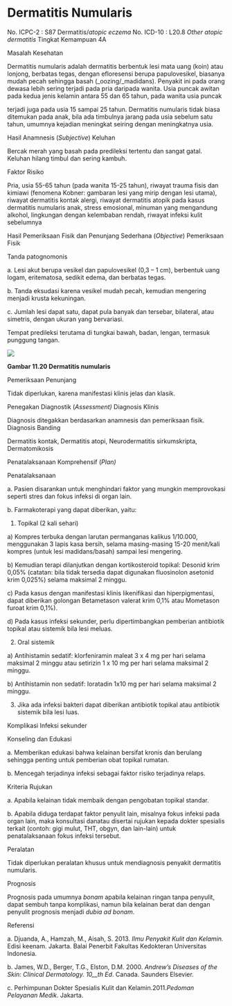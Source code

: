 # Dermatitis Numularis

No. ICPC-2 : S87 Dermatitis/_atopic eczema_ No. ICD-10 : L20.8 _Other atopic dermatitis_ Tingkat Kemampuan 4A

Masalah Kesehatan

Dermatitis numularis adalah dermatitis berbentuk lesi mata uang (koin) atau lonjong, berbatas tegas, dengan efloresensi berupa papulovesikel, biasanya mudah pecah sehingga basah (_oozing/_madidans). Penyakit ini pada orang dewasa lebih sering terjadi pada pria daripada wanita. Usia puncak awitan pada kedua jenis kelamin antara 55 dan 65 tahun, pada wanita usia puncak

 

terjadi juga pada usia 15 sampai 25 tahun. Dermatitis numularis tidak biasa ditemukan pada anak, bila ada timbulnya jarang pada usia sebelum satu tahun, umumnya kejadian meningkat seiring dengan meningkatnya usia.

Hasil Anamnesis (_Subjective_) Keluhan

Bercak merah yang basah pada predileksi tertentu dan sangat gatal. Keluhan hilang timbul dan sering kambuh.

Faktor Risiko

Pria, usia 55-65 tahun (pada wanita 15-25 tahun), riwayat trauma fisis dan kimiawi (fenomena Kobner: gambaran lesi yang mirip dengan lesi utama), riwayat dermatitis kontak alergi, riwayat dermatitis atopik pada kasus dermatitis numularis anak, stress emosional, minuman yang mengandung alkohol, lingkungan dengan kelembaban rendah, riwayat infeksi kulit sebelumnya

Hasil Pemeriksaan Fisik dan Penunjang Sederhana (_Objective_) Pemeriksaan Fisik

Tanda patognomonis

a. Lesi akut berupa vesikel dan papulovesikel (0,3 – 1 cm), berbentuk uang logam, eritematosa, sedikit edema, dan berbatas tegas.

b. Tanda eksudasi karena vesikel mudah pecah, kemudian mengering menjadi krusta kekuningan.

c. Jumlah lesi dapat satu, dapat pula banyak dan tersebar, bilateral, atau simetris, dengan ukuran yang bervariasi.

Tempat predileksi terutama di tungkai bawah, badan, lengan, termasuk punggung tangan.

 

![](/1186/image153.jpg)

**Gambar 11.20 Dermatitis numularis**

Pemeriksaan Penunjang

Tidak diperlukan, karena manifestasi klinis jelas dan klasik.

Penegakan Diagnostik (_Assessment)_ Diagnosis Klinis

Diagnosis ditegakkan berdasarkan anamnesis dan pemeriksaan fisik. Diagnosis Banding

Dermatitis kontak, Dermatitis atopi, Neurodermatitis sirkumskripta, Dermatomikosis

Penatalaksanaan Komprehensif (_Plan)_

Penatalaksanaan

a. Pasien disarankan untuk menghindari faktor yang mungkin memprovokasi seperti stres dan fokus infeksi di organ lain.

b. Farmakoterapi yang dapat diberikan, yaitu:

1) Topikal (2 kali sehari)

a) Kompres terbuka dengan larutan permanganas kalikus 1/10.000, menggunakan 3 lapis kasa bersih, selama masing-masing 15-20 menit/kali kompres (untuk lesi madidans/basah) sampai lesi mengering.

b) Kemudian terapi dilanjutkan dengan kortikosteroid topikal: Desonid krim 0,05% (catatan: bila tidak tersedia dapat digunakan fluosinolon asetonid krim 0,025%) selama maksimal 2 minggu.

c) Pada kasus dengan manifestasi klinis likenifikasi dan hiperpigmentasi, dapat diberikan golongan Betametason valerat krim 0,1% atau Mometason furoat krim 0,1%).

 

d) Pada kasus infeksi sekunder, perlu dipertimbangkan pemberian antibiotik topikal atau sistemik bila lesi meluas.

2) Oral sistemik

a) Antihistamin sedatif: klorfeniramin maleat 3 x 4 mg per hari selama maksimal 2 minggu atau setirizin 1 x 10 mg per hari selama maksimal 2 minggu.

b) Antihistamin non sedatif: loratadin 1x10 mg per hari selama maksimal 2 minggu.

3) Jika ada infeksi bakteri dapat diberikan antibiotik topikal atau antibiotik sistemik bila lesi luas.

Komplikasi Infeksi sekunder

Konseling dan Edukasi

a. Memberikan edukasi bahwa kelainan bersifat kronis dan berulang sehingga penting untuk pemberian obat topikal rumatan.

b. Mencegah terjadinya infeksi sebagai faktor risiko terjadinya relaps.

Kriteria Rujukan

a. Apabila kelainan tidak membaik dengan pengobatan topikal standar.

b. Apabila diduga terdapat faktor penyulit lain, misalnya fokus infeksi pada organ lain, maka konsultasi danatau disertai rujukan kepada dokter spesialis terkait (contoh: gigi mulut, THT, obgyn, dan lain-lain) untuk penatalaksanaan fokus infeksi tersebut.

Peralatan

Tidak diperlukan peralatan khusus untuk mendiagnosis penyakit dermatitis numularis.

 

Prognosis

Prognosis pada umumnya _bonam_ apabila kelainan ringan tanpa penyulit, dapat sembuh tanpa komplikasi, namun bila kelainan berat dan dengan penyulit prognosis menjadi _dubia ad bonam_.

Referensi

a. Djuanda, A., Hamzah, M., Aisah, S. 2013. _Ilmu Penyakit Kulit dan Kelamin._ Edisi keenam. Jakarta. Balai Penerbit Fakultas Kedokteran Universitas Indonesia.

b. James, W.D., Berger, T.G., Elston, D.M. 2000. _Andrew’s Diseases of the Skin: Clinical Dermatology. 10__th_ _Ed_. Canada. Saunders Elsevier.

c. Perhimpunan Dokter Spesialis Kulit dan Kelamin.2011._Pedoman Pelayanan Medik_. Jakarta.
